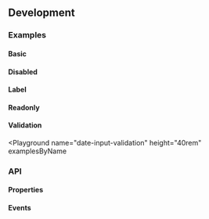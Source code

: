 
## Development

### Examples

#### Basic

<Playground name="date-input" height="28rem" examplesByName></Playground>

#### Disabled

<Playground name="date-input-disabled" examplesByName></Playground>

#### Label

<Playground name="date-input-label" height="28rem" examplesByName></Playground>

#### Readonly

<Playground name="date-input-readonly" examplesByName></Playground>

#### Validation

<Playground
  name="date-input-validation"
  height="40rem"
  examplesByName
></Playground>

### API

#### Properties

<Props />

#### Events

<Events />
